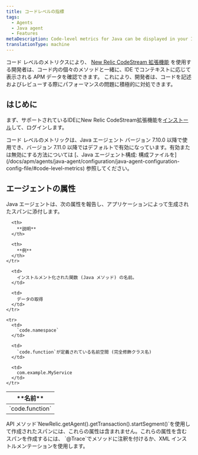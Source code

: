 ```yaml
---
title: コードレベルの指標
tags:
  - Agents
  - Java agent
  - Features
metaDescription: Code-level metrics for Java can be displayed in your IDE using the New Relic CodeStream extension.
translationType: machine
---
```


コード レベルのメトリクスにより、 [New Relic CodeStream 拡張機能](/docs/codestream/how-use-codestream/performance-monitoring#code-level) を使用する開発者は、コード内の個々のメソッドと一緒に、IDE でコンテキストに応じて表示される APM データを確認できます。 これにより、開発者は、コードを記述およびレビューする際にパフォーマンスの問題に積極的に対処できます。

## はじめに

まず、サポートされているIDEにNew Relic CodeStream拡張機能を[インストール](/docs/codestream/start-here/install-codestream)して、ログインします。

<Callout variant="important">
  コード レベルのメトリックは、Java エージェント バージョン 7.10.0 以降で使用でき、バージョン 7.11.0 以降ではデフォルトで有効になっています。有効または無効にする方法については [、Java エージェント構成: 構成ファイルを](/docs/apm/agents/java-agent/configuration/java-agent-configuration-config-file/#code-level-metrics) 参照してください。
</Callout>

## エージェントの属性

Java エージェントは、次の属性を報告し、アプリケーションによって生成されたスパンに添付します。

<table>
  <thead>
    <tr>
      <th style={{ width: "200px" }}>
        **名前**
      </th>

      <th>
        **説明**
      </th>

      <th>
        **例**
      </th>
    </tr>
  </thead>

  <tbody>
    <tr>
      <td>
        `code.function`
      </td>

      <td>
        インストルメント化された関数 (Java メソッド) の名前。
      </td>

      <td>
        データの取得
      </td>
    </tr>

    <tr>
      <td>
        `code.namespace`
      </td>

      <td>
        `code.function`が定義されている名前空間 (完全修飾クラス名)
      </td>

      <td>
        com.example.MyService
      </td>
    </tr>
  </tbody>
</table>

<Callout variant="important">
  API メソッド`NewRelic.getAgent().getTransaction().startSegment()`を使用して作成されたスパンには、これらの属性は含まれません。これらの属性を含むスパンを作成するには、 `@Trace`でメソッドに注釈を付けるか、XML インストルメンテーションを使用します。
</Callout>